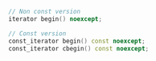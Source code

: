 ```cpp
// Non const version
iterator begin() noexcept;

// Const version
const_iterator begin() const noexcept;
const_iterator cbegin() const noexcept;
```
